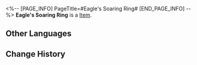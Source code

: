 <%-- [PAGE_INFO]
PageTitle=#Eagle's Soaring Ring#
[END_PAGE_INFO] --%>
{{Item Infobox
|id          = 31102
|image       = Item Eagle's Soaring Ring.png
|type        = 
|invCategory = Relics
|rarity      = 2
|effect      = 
|description = A ring worn by an outstanding skyfisher master, with a pair of skyfish eagle's wings holding tight the wearer's finger.
|source1     = [[Cavern of Corrosion: Storage Zone]]
}}
'''Eagle's Soaring Ring''' is a [[Item]].

==Other Languages==
{{Other Languages
|en   = Eagle's Soaring Ring
|zhs  = 翔鹰的鹰击指环
|zht  = 翔鷹的鷹擊戒指
|ja   = 空飛ぶ鷹の双翼指輪
|ko   = 매의 활공 반지
|es   = Anillo del vuelo del águila
|fr   = Anneau d'envol de l'aigle
|ru   = Парящее кольцо орла
|th   = Eagle's Soaring Ring
|vi   = Nhẫn Ưng Kích
|de   = Flugring des Adlers
|id   = Eagle's Soaring Ring
|pt   = Anel Aéreo de Águia
}}

==Change History==
{{Change History|1.0}}